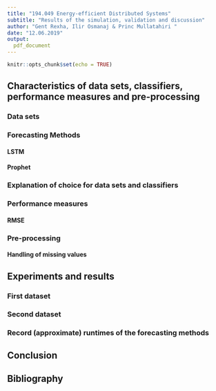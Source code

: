 ```yaml
---
title: "194.049 Energy-efficient Distributed Systems"
subtitle: "Results of the simulation, validation and discussion"
author: "Gent Rexha, Ilir Osmanaj & Princ Mullatahiri "
date: "12.06.2019"
output: 
  pdf_document
---
```


\newpage 
\tableofcontents
\newpage

```r
knitr::opts_chunk$set(echo = TRUE)
```

## Characteristics of data sets, classifiers, performance measures and pre-processing

### Data sets 

### Forecasting Methods

#### LSTM

#### Prophet

### Explanation of choice for data sets and classifiers

### Performance measures

#### RMSE

### Pre-processing 

#### Handling of missing values

## Experiments and results

### First dataset

### Second dataset

### Record (approximate) runtimes of the forecasting methods

## Conclusion

## Bibliography
